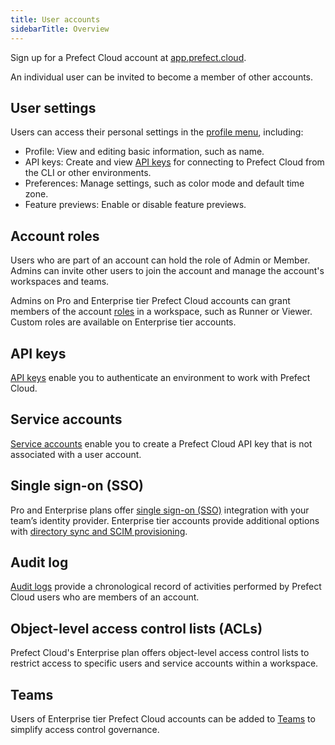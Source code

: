 ```yaml
---
title: User accounts
sidebarTitle: Overview
---
```



Sign up for a Prefect Cloud account at [app.prefect.cloud](https://app.prefect.cloud).

An individual user can be invited to become a member of other accounts.

## User settings

Users can access their personal settings in the [profile menu](https://app.prefect.cloud/my/profile), including:

- Profile: View and editing basic information, such as name.
- API keys: Create and view [API keys](/2.15/cloud/users/api-keys/) for connecting to Prefect Cloud from the CLI or other environments.
- Preferences: Manage settings, such as color mode and default time zone.
- Feature previews: Enable or disable feature previews.

## Account roles

Users who are part of an account can hold the role of Admin or Member.
Admins can invite other users to join the account and manage the account's workspaces and teams.

Admins on Pro and Enterprise tier Prefect Cloud accounts can grant members of the account [roles](/2.15/cloud/users/roles/) in a workspace, such as Runner or Viewer.
Custom roles are available on Enterprise tier accounts.

## API keys

[API keys](/2.15/cloud/users/api-keys/) enable you to authenticate an environment to work with Prefect Cloud.

## Service accounts <span class="badge pro"></span> <span class="badge enterprise"></span>

[Service accounts](/2.15/cloud/users/service-accounts/) enable you to create a Prefect Cloud API key that is not associated with a user account.

## Single sign-on (SSO) <span class="badge pro"></span> <span class="badge enterprise"></span>

Pro and Enterprise plans offer [single sign-on (SSO)](/2.15/cloud/users/sso/) integration with your team’s identity provider. Enterprise tier accounts provide additional options with [directory sync and SCIM provisioning](/2.15/cloud/users/sso/#directory-sync).

## Audit log <span class="badge pro"></span> <span class="badge enterprise"></span>

[Audit logs](/2.15/cloud/users/audit-log/) provide a chronological record of activities performed by Prefect Cloud users who are members of an account.

## Object-level access control lists (ACLs) <span class="badge enterprise"></span>

Prefect Cloud's Enterprise plan offers object-level access control lists to restrict access to specific users and service accounts within a workspace.

## Teams <span class="badge enterprise"></span>

Users of Enterprise tier Prefect Cloud accounts can be added to [Teams](/2.15/cloud/users/teams/) to simplify access control governance.
